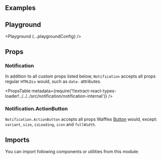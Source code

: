 


<Layout title="Notification" description="🚧 This page is under construction">

## Examples

<Example title="Basic Usage" path="notification/basic-usage">
  <BasicUsage />
</Example>

<Example title="Variants" path="notification/variants">
  <Variants />
</Example>

<Example title="Closable" path="notification/closable">
  <Closable />
</Example>

<Example title="With Custom Action" path="notification/with-action">
  <WithAction />
</Example>

<Example title="Inverted" path="notification/inverted" darkPreview>
  <Inverted />
</Example>

## Playground

<Playground {...playgroundConfig} />

## Props

### Notification

In addition to all custom props listed below, `Notification` accepts all props regular `HTMLDiv` would, such as `data-` attributes.

<PropsTable
  metadata={require('!!extract-react-types-loader!../../../src/notification/notification-internal')}
/>

### Notification.ActionButton

`Notification.ActionButton` accepts all props Waffles [Button](/components/button/#props) would, except: `variant`, `size`, `isLoading`, `icon` and `fullWidth`.

## Imports

You can import following components or utilities from this module:

<Imports module={NotificationExports} path="@datacamp/waffles/notification" />

</Layout>
